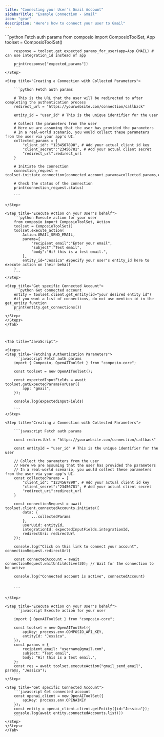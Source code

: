 ```yaml
---
title: "Connecting your User's Gmail Account"
sidebarTitle: "Example Connection - Gmail"
icon: "gear"
description: "Here's how to connect your user to Gmail"
---
```


<Tabs>
    <Tab title="Python">
    <Steps>
    <Step title="Fetching Authentication Parameters">
        ```python Fetch auth params 
        from composio import ComposioToolSet, App
        toolset = ComposioToolSet()

        response = toolset.get_expected_params_for_user(app=App.GMAIL) # can use integration_id instead of app

        print(response["expected_params"])
        ```
    </Step>

    <Step title="Creating a Connection with Collected Parameters">

        ```python Fetch auth params 

        # This is the URL that the user will be redirected to after completing the authentication process
        redirect_url = "https://yourwebsite.com/connection/callback"

        entity_id = "user_id" # This is the unique identifier for the user

        # Collect the parameters from the user
        # Here we are assuming that the user has provided the parameters
        # In a real-world scenario, you would collect these parameters from the user via your app's UI.
        collected_params = {
            "client_id": "1234567890", # Add your actual client id key
            "client_secret":"23456781", # Add your actual client secret
            "redirect_url":redirect_url 
        }

        # Initiate the connection
        connection_request = toolset.initiate_connection(connected_account_params=collected_params,entity_id=entity_id,app=App.GMAIL,redirect_url=redirect_url)

        # Check the status of the connection
        print(connection_request.status)

        ```

    </Step>

    <Step title="Execute Action on your User's behalf">
        ```python Execute action for your user
        from composio import ComposioToolSet, Action
        toolset = ComposioToolSet()
        toolset.execute_action(
            Action.GMAIL_SEND_EMAIL,
            params={
                "recipient_email":"Enter your email",
                "subject":"Test email",
                "body":"Hi! this is a test email.",
            },
            entity_id="Jessica" #Specify your user's entity_id here to execute action on their behalf
        )
        ```
    </Step>

    <Step title="Get specific Connected Account">
        ```python Get connected account
        entity = toolset.client.get_entity(id="your desired entity id")
        #if you want a list of connections, do not use mention id in the get_entity function
        print(entity.get_connections())
        ```
    </Step>
    </Steps>
    </Tab>



    <Tab title="JavaScript">

    <Steps>
    <Step title="Fetching Authentication Parameters">
        ```javascript Fetch auth params 
        import { Composio, OpenAIToolSet } from "composio-core";

        const toolset = new OpenAIToolSet();

        const expectedInputFields = await toolset.getExpectedParamsForUser({
            app: "gmail",
        });

        console.log(expectedInputFields)

        ```
    </Step>

    <Step title="Creating a Connection with Collected Parameters">

        ```javascript Fetch auth params 

        const redirectUrl = "https://yourwebsite.com/connection/callback"

        const entityId = "user_id" # This is the unique identifier for the user

        // Collect the parameters from the user
        // Here we are assuming that the user has provided the parameters
        // In a real-world scenario, you would collect these parameters from the user via your app's UI.
        const collectedParams = {
            "client_id": "1234567890", # Add your actual client id key
            "client_secret":"23456781", # Add your actual client secret
            "redirect_uri":redirect_url 
        }

        const connectionRequest = await toolset.client.connectedAccounts.initiate({
            data: {
                ...collectedParams
            },
            userUuid: entityId,
            integrationId: expectedInputFields.integrationId, 
            redirectUri: redirectUrl
        });

        console.log("Click on this link to connect your account", connectionRequest.redirectUrl)

        const connectedAccount = await connectionRequest.waitUntilActive(30); // Wait for the connection to be active

        console.log("Connected account is active", connectedAccount)


        ```

    </Step>

    <Step title="Execute Action on your User's behalf">
        ```javascript Execute action for your user

        import { OpenAIToolSet } from "composio-core";

        const toolset = new OpenAIToolSet({
            apiKey: process.env.COMPOSIO_API_KEY,
            entityId: "Jessica",
        });
        const params = {
            recipient_email: "username@gmail.com",
            subject: "Test email",
            body: "Hi! this is a test email.",
        };
        const res = await toolset.executeAction("gmail_send_email", params, "Jessica");
        ```
    </Step>

    <Step title="Get specific Connected Account">
        ```javascript Get connected account
        const openai_client = new OpenAIToolSet({
            apiKey: process.env.OPENAIKEY
        });
        const entity = openai_client.client.getEntity({id:"Jessica"});
        console.log(await entity.connectedAccounts.list())
        ```
    </Step>
    </Steps>
    </Tab>
</Tabs>
